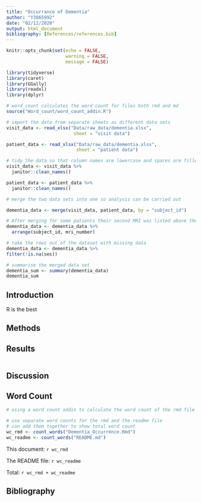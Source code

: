 ```yaml
---
title: "Occurrance of Dementia"
author: "Y3865992"
date: "02/12/2020"
output: html_document
bibliography: [References/references.bib]
---
```


```r
knitr::opts_chunk$set(echo = FALSE,
                      warning = FALSE,
                      message = FALSE)
```

```r
library(tidyverse)
library(caret)
library(GGally)
library(readxl)
library(dplyr)
```

```r
# word_count calculates the word count for files both rmd and md
source("Word_count/word_count_addin.R")
```

```r

# import the data from separate sheets as different data sets
visit_data <- read_xlsx("Data/raw_data/dementia.xlsx",
                         sheet = "visit data")

patient_data <- read_xlsx("Data/raw_data/dementia.xlsx",
                          sheet = "patient data")

# tidy the data so that column names are lowercase and spaces are filled with underscores using the janitor function
visit_data <- visit_data %>%
  janitor::clean_names()

patient_data <- patient_data %>%
  janitor::clean_names()

```

```r
# merge the two data sets into one so analysis can be carried out

dementia_data <- merge(visit_data, patient_data, by = "subject_id")

# After merging for some patients their second MRI was listed above their first, to change this I arranged the data by first subject id then MRI number in ascending order
dementia_data <- dementia_data %>%
  arrange(subject_id, mri_number)
```

```r

# take the rows out of the dataset with missing data
dementia_data <- dementia_data %>%
filter(!is.na(ses))

```

```r
# summarise the merged data set
dementia_sum <- summary(dementia_data)
dementia_sum
```

## Introduction
R is the best

## Methods

## Results

```r

```
## Discussion

## Word Count

```r
# using a word count addin to calculate the word count of the rmd file and the read.me file

# use separate word counts for the rmd and the readme file 
# can add them together to show total word count
wc_rmd <- count_words("Dementia_Occurrence.Rmd")
wc_readme <- count_words("README.md")

```
This document: `r wc_rmd`

The README file: `r wc_readme`

Total:  `r wc_rmd + wc_readme`

## Bibliography

